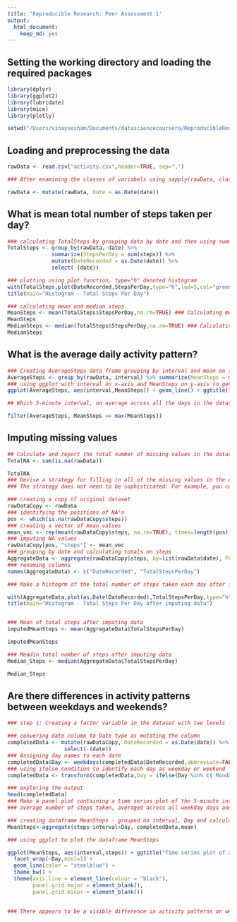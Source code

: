 ```yaml
---
title: 'Reproducible Research: Peer Assessment 1'
output:
  html_document:
    keep_md: yes
---
```


## Setting the working directory and loading the required packages

```r
library(dplyr)
library(ggplot2)
library(lubridate)
library(mice)
library(plotly)

setwd("/Users/vinaysesham/Documents/datasciencecoursera/ReproducibleResearch/RepData_PeerAssessment1")
```

## Loading and preprocessing the data

```r
rawData <- read.csv("activity.csv",header=TRUE, sep=",")

### After examining the classes of variabels using sapply(rawData, class), we found that date is of factor class. date needs to be converted to Date class. using the dplyr mutate and lubridate as.Date functions to convert date to Date class

rawData <- mutate(rawData, date = as.Date(date))
```

## What is mean total number of steps taken per day?
```r
### calculating TotalSteps by grouping data by date and then using summarize function to derive totals
TotalSteps <- group_by(rawData, date) %>% 
              summarize(StepsPerDay = sum(steps)) %>%
              mutate(DateRecorded = as.Date(date)) %>%
              select(-(date))

### plotting using plot function, type="h" denoted histogram
with(TotalSteps,plot(DateRecorded,StepsPerDay,type="h",lwd=5,col="green")) 
title(main="Histogram - Total Steps Per Day")

### calculating mean and median steps
MeanSteps <- mean(TotalSteps$StepsPerDay,na.rm=TRUE) ### Calculating mean of StepsPerDay
MeanSteps
MedianSteps <- median(TotalSteps$StepsPerDay,na.rm=TRUE) ### Calculating median of StepsPerDay
MedianSteps
```

## What is the average daily activity pattern?

```r

### Creating AverageSteps data frame grouping by interval and mean on steps
AverageSteps <- group_by(rawData, interval) %>% summarize(MeanSteps = mean(steps,na.rm=TRUE))
### using ggplot with interval on x-axis and MeanSteps on y-axis to generate time series plot
ggplot(AverageSteps, aes(interval,MeanSteps)) + geom_line() + ggtitle("Time series plot of Interval vs MeanSteps")

## Which 5-minute interval, on average across all the days in the dataset, contains the maximum number of steps?

filter(AverageSteps, MeanSteps == max(MeanSteps))
```

## Imputing missing values

```r

## Calculate and report the total number of missing values in the dataset (i.e. the total number of rows with 𝙽𝙰s) 
TotalNA <- sum(is.na(rawData))

TotalNA
### Devise a strategy for filling in all of the missing values in the dataset. 
### The strategy does not need to be sophisticated. For example, you could use the mean/median for ### that day, or the mean for that 5-minute interval, etc.

### creating a copy of original dataset
rawDataCopy <- rawData
### identifying the positions of NA's 
pos <- which(is.na(rawDataCopy$steps))
### creating a vector of mean values
mean_vec <- rep(mean(rawDataCopy$steps, na.rm=TRUE), times=length(pos))
### imputing NA values
rawDataCopy[pos, "steps"] <- mean_vec
### grouping by date and calculating totals on steps
AggregateData <- aggregate(rawDataCopy$steps, by=list(rawData$date), FUN=sum)
### renaming columns
names(AggregateData) <- c("DateRecorded", "TotalStepsPerDay")

### Make a histogrm of the total number of steps taken each day after imputing missed data

with(AggregateData,plot(as.Date(DateRecorded),TotalStepsPerDay,type="h",lwd=5,col="green"))
title(main="Histogram - Total Steps Per Day after imputing data")


### Mean of total steps after imputing data
imputedMeanSteps <- mean(AggregateData$TotalStepsPerDay)

imputedMeanSteps

### Meadin total number of steps after imputing data
Median_Steps <- median(AggregateData$TotalStepsPerDay)

Median_Steps
```

## Are there differences in activity patterns between weekdays and weekends?

``` r
### step 1: Creating a factor variable in the dataset with two levels - "weekday" and "weekend"

### convering date column to Date type as mutating the column
completedData <- mutate(rawDataCopy, DateRecorded = as.Date(date)) %>%
                  select(-(date))
### Assigning day names to each date
completedData$Day <- weekdays(completedData$DateRecorded,abbreviate=FALSE) 
### using ifelse condition to identify each day as weekday or weekend
completedData <- transform(completedData,Day = ifelse(Day %in% c('Monday','Tuesday','Wednesday','Thursday','Friday'),'Weekday','Weekend'))

### exploring the output
head(completedData) 
### Make a panel plot containing a time series plot of the 5-minute interval(x-axis) and the
### average number of steps taken, averaged across all weekday days and weekend days.

### creating dataframe MeanSteps - grouped on interval, Day and calculating mean of steps
MeanSteps<-aggregate(steps~interval+Day, completedData,mean)

### using ggplot to plot the dataframe MeanSteps

ggplot(MeanSteps, aes(interval,steps)) + ggtitle("Time series plot of activity on weekday and weekend") +
  facet_wrap(~Day,ncol=1) + 
  geom_line(color = "steelblue") +
  theme_bw() +
  theme(axis.line = element_line(colour = "black"),
        panel.grid.major = element_blank(),
        panel.grid.minor = element_blank())
  

### There appears to be a visible difference in activity patterns on weekdays and weekends. There is increased activity on weekends between interval's 1000 and 1800, where as on weekdays its lesser.
```


